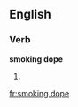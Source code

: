 ==English==

===Verb===
'''smoking dope'''

# {{present participle of|smoke dope}}
{{count page|[[Wiktionary:Page count]]}}

[[fr:smoking dope]]